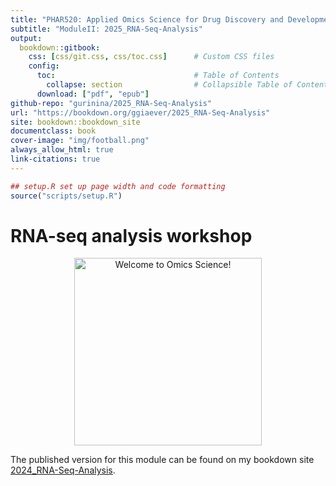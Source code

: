 ```yaml
---
title: "PHAR520: Applied Omics Science for Drug Discovery and Development"
subtitle: "ModuleII: 2025_RNA-Seq-Analysis"
output:
  bookdown::gitbook:
    css: [css/git.css, css/toc.css]      # Custom CSS files
    config:
      toc:                               # Table of Contents
        collapse: section                # Collapsible Table of Contents
      download: ["pdf", "epub"]   
github-repo: "gurinina/2025_RNA-Seq-Analysis"
url: "https://bookdown.org/ggiaever/2025_RNA-Seq-Analysis"
site: bookdown::bookdown_site
documentclass: book
cover-image: "img/football.png"
always_allow_html: true
link-citations: true
---
```


```r

## setup.R set up page width and code formatting
source("scripts/setup.R")

```

# RNA-seq analysis workshop {-}

<p align="center">
  <img src="img/football333.png" alt="Welcome to Omics Science!" width="300" />
</p>


The published version for this module can be found on my bookdown site [2024_RNA-Seq-Analysis](https://bookdown.org/ggiaever/2025_RNA-Seq-Analysis/).
